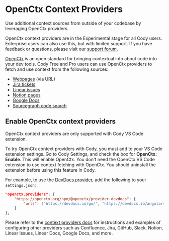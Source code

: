 <!-- Hackathon -->
# OpenCtx Context Providers

<p className="subtitle">Use additional context sources from outside of your codebase by leveraging OpenCtx providers.</p>

<Callout type="info">OpenCtx context providers are in the Experimental stage for all Cody users. Enterprise users can also use this, but with limited support. If you have feedback or questions, please visit our [support forum](https://community.sourcegraph.com/c/openctx/10).</Callout>

[OpenCtx](https://openctx.org/) is an open standard for bringing contextual info about code into your dev tools. Cody Free and Pro users can use OpenCtx providers to fetch and use context from the following sources:

- [Webpages](https://openctx.org/docs/providers/web) (via URL)
- [Jira tickets](https://openctx.org/docs/providers/jira)
- [Linear issues](https://openctx.org/docs/providers/linear-issues)
- [Notion pages](https://openctx.org/docs/providers/notion)
- [Google Docs](https://openctx.org/docs/providers/google-docs)
- [Sourcegraph code search](https://openctx.org/docs/providers/sourcegraph-search)

## Enable OpenCtx context providers

<Callout type="note">OpenCtx context providers are only supported with Cody VS Code extension.</Callout>

To try OpenCtx context providers with Cody, you must add to your VS Code extension settings. Go to Cody Settings, and check the box for **OpenCtx: Enable**. This will enable OpenCtx. You don't need the OpenCtx VS Code extension to use context fetching with OpenCtx. You should uninstall the extension before using this feature in Cody.

 For example, to use the [DevDocs provider](https://openctx.org/docs/providers/devdocs), add the following to your `settings.json`:

```json
"openctx.providers": {
    "https://openctx.org/npm/@openctx/provider-devdocs": {
        "urls": ["https://devdocs.io/go/", "https://devdocs.io/angular~16/"]
    }
},
```

Please refer to the [context providers docs](https://openctx.org/) for instructions and examples of configuring other providers such as Confluence, Jira, GitHub, Slack, Notion, Linear Issues, Linear Docs, Google Docs, and more.
